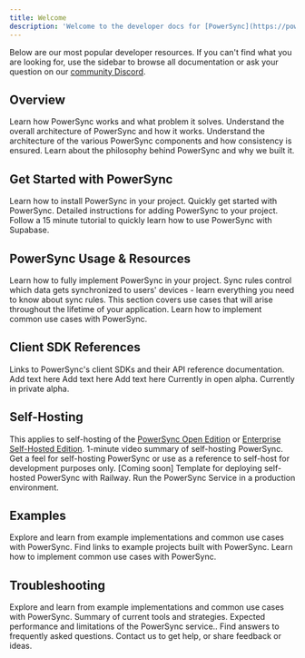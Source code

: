 ```yaml
---
title: Welcome
description: 'Welcome to the developer docs for [PowerSync](https://powersync.com)!'
---
```

Below are our most popular developer resources. If you can't find what you are looking for, use the sidebar to browse all documentation or ask your question on our [community Discord](https://discord.com/invite/powersync).

## Overview
Learn how PowerSync works and what problem it solves.
<CardGroup cols={3}>
  <Card title="PowerSync Overview" icon="bolt" href="/overview/readme-1">
  Understand the overall architecture of PowerSync and how it works.
  </Card>
  <Card title="Architecture" icon="database" href="/architecture/architecture-overview">
 Understand the architecture of the various PowerSync components and how consistency is ensured.
  </Card>
  <Card title="Philosophy" icon="flux-capacitor" href="/welcome/philosophy">
  Learn about the philosophy behind PowerSync and why we built it.
  </Card>
</CardGroup>

## Get Started with PowerSync
Learn how to install PowerSync in your project.
<CardGroup cols={3}>
  <Card title="Quickstart Guide" icon="rocket" href="/usage/quickstart-guide">
 Quickly get started with PowerSync.
  </Card>
  <Card title="Installation" icon="server" href="usage/installation">
Detailed instructions for adding PowerSync to your project.
  </Card>
  <Card title="Tutorial: Supabase + PowerSync" icon="rotate" href="/integration-guides/supabase-+-powersync">
  Follow a 15 minute tutorial to quickly learn how to use PowerSync with Supabase.
  </Card>
</CardGroup>

## PowerSync Usage & Resources
Learn how to fully implement PowerSync in your project.
<CardGroup cols={3}>
  <Card title="Sync Rules" icon="filter" href="/usage/sync-rules">
 Sync rules control which data gets synchronized to users' devices - learn everything you need to know about sync rules.
  </Card>
  <Card title="Lifestyle/Maintenance" icon="briefcase" href="/usage/lifecycle-maintenance">
  This section covers use cases that will arise throughout the lifetime of your application.
  </Card>
  <Card title="Usecase Examples" icon="gear" href="/usage/use-case-examples">
  Learn how to implement common use cases with PowerSync.
  </Card>
</CardGroup>



## Client SDK References
Links to PowerSync's client SDKs and their API reference documentation.
<CardGroup cols={3}>
  <Card title="Flutter" icon="code" href="/client-sdk-references/flutter">
 Add text here
  </Card>
  <Card title="ReactNative & Expo" icon="react" href="/client-sdk-references/react-native-and-expo">
  Add text here
  </Card>
  <Card title="JS Web" icon="js" href="/client-sdk-references/js-web">
  Add text here
  </Card>
  <Card title="Kotlin Multiplatform" icon="flag" href="/client-sdk-references/kotlin-multiplatform">
  Currently in open alpha.
  </Card>
  <Card title="Swift" icon="dove" href="/client-sdk-references/swift">
  Currently in private alpha.
  </Card>
</CardGroup>

## Self-Hosting
This applies to self-hosting of the [PowerSync Open Edition](https://www.powersync.com/pricing) or [Enterprise Self-Hosted Edition](https://www.powersync.com/pricing).
<CardGroup cols={3}>
  <Card title="Overview Video" icon="play" href="https://www.youtube.com/watch?v=KtExRZqi5Tg&feature=youtu.be">
1-minute video summary of self-hosting PowerSync.
  </Card>
  <Card title="Demo App" icon="rocket" href="https://github.com/powersync-ja/self-host-demo">
Get a feel for self-hosting PowerSync or use as a reference to self-host for development purposes only.
  </Card>
  <Card title="Deployment Template" icon="file" href="/resources/faq">
  [Coming soon] Template for deploying self-hosted PowerSync with Railway.
  </Card>
  <Card title="Installation" icon="discord" href="/self-hosting/installation">
Run the PowerSync Service in a production environment.
  </Card>
</CardGroup>


## Examples
Explore and learn from example implementations and common use cases with PowerSync.
<CardGroup cols={3}>
  <Card title="Demo Apps/Example Projects" icon="code" href="/resources/demo-apps-example-projects">
Find links to example projects built with PowerSync.
  </Card>
  <Card title="Usecase Examples" icon="gear" href="/usage/use-case-examples">
  Learn how to implement common use cases with PowerSync.
  </Card>
</CardGroup>

## Troubleshooting
Explore and learn from example implementations and common use cases with PowerSync.
<CardGroup cols={3}>
  <Card title="Troubleshooting Overview" icon="code" href="/resources/demo-apps-example-projects">
Summary of current tools and strategies.
  </Card>
  <Card title="Performance & Limits" icon="chart-line" href="/resources/performance-and-limits">
Expected performance and limitations of the PowerSync service..
  </Card>
  <Card title="FAQ" icon="question" href="/resources/faq">
  Find answers to frequently asked questions.
  </Card>
  <Card title="Contact Us" icon="discord" href="/resources/contact-us">
  Contact us to get help, or share feedback or ideas.
  </Card>
</CardGroup>


